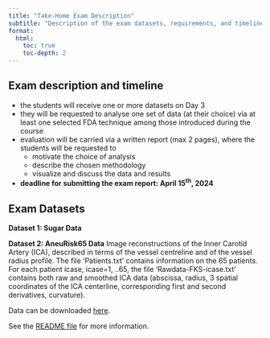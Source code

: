 ```yaml
---
title: "Take-Home Exam Description"
subtitle: "Description of the exam datasets, requirements, and timeline"
format: 
  html:
    toc: true
    toc-depth: 2
---
```


## Exam description and timeline
* the students will receive one or more datasets on Day 3
* they will be requested to analyse one set of data (at their choice) via at least one selected FDA technique among those introduced during the course
* evaluation will be carried via a written report (max 2 pages), where the students will be requested to
    + motivate the choice of analysis
    + describe the chosen methodology
    + visualize and discuss the data and results
* **deadline for submitting the exam report: April 15^th^, 2024**

## Exam Datasets

**Dataset 1: Sugar Data**

**Dataset 2: AneuRisk65 Data**
Image reconstructions of the Inner Carotid Artery (ICA), described in terms of the vessel centreline and of the vessel radius profile. The file 'Patients.txt' contains information on the 65 patients. For each patient icase, icase=1, ..65, the file 'Rawdata-FKS-icase.txt' contains
both raw and smoothed ICA data (abscissa, radius, 3 spatial coordinates of the ICA centerline, corresponding first and second derivatives, curvature). 

Data can be downloaded [here](https://github.com/valeriavitelli/PhDcourse_FDA/blob/main/data/AneuRisk65.zip).

See the [README file](https://github.com/valeriavitelli/PhDcourse_FDA/blob/main/data/AneuRisk65_ReadMe.pdf) for more information.
